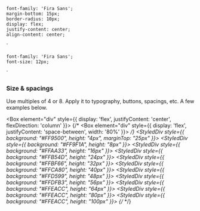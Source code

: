

    font-family: 'Fira Sans';
    margin-bottom: 15px;
    border-radius: 10px;
    display: flex;
    justify-content: center;
    align-content: center;
`

    font-family: 'Fira Sans';
    font-size: 12px;
`

<Meta title="Tokens/↪ Size & spacings"/> 

### Size & spacings

Use multiples of 4 or 8. Apply it to typography, buttons, spacings, etc. A few examples below.

<Box element="div" style={{ display: 'flex', justifyContent: 'center', flexDirection: 'column' }}>
    {/* <Box element="div" style={{ display: 'flex', justifyContent: 'space-between', width: '80%' }}> */}
        <StyledDiv style={{ background: "#FF9500", height: "4px", marginTop: "25px" }}>
        </StyledDiv>
        <StyledDiv  style={{ background: "#FF9F1A", height: "8px" }}>
        </StyledDiv>
        <StyledDiv  style={{ background: "#FFAA33", height: "16px" }}>
        </StyledDiv>
        <StyledDiv  style={{ background: "#FFB54D", height: "24px" }}>
        </StyledDiv>
        <StyledDiv  style={{ background: "#FFBF66", height: "32px" }}>
        </StyledDiv>
        <StyledDiv  style={{ background: "#FFCA80", height: "40px" }}>
        </StyledDiv>
        <StyledDiv  style={{ background: "#FFD599", height: "48px" }}>
        </StyledDiv>
        <StyledDiv  style={{ background: "#FFDFB3", height: "56px" }}>
        </StyledDiv>
        <StyledDiv  style={{ background: "#FFEACC", height: "64px" }}>
        </StyledDiv>
        <StyledDiv  style={{ background: "#FFEACC", height: "80px" }}>
        </StyledDiv>
        <StyledDiv  style={{ background: "#FFEACC", height: "100px" }}>
        </StyledDiv>
    {/* </Box> */}
</Box>
